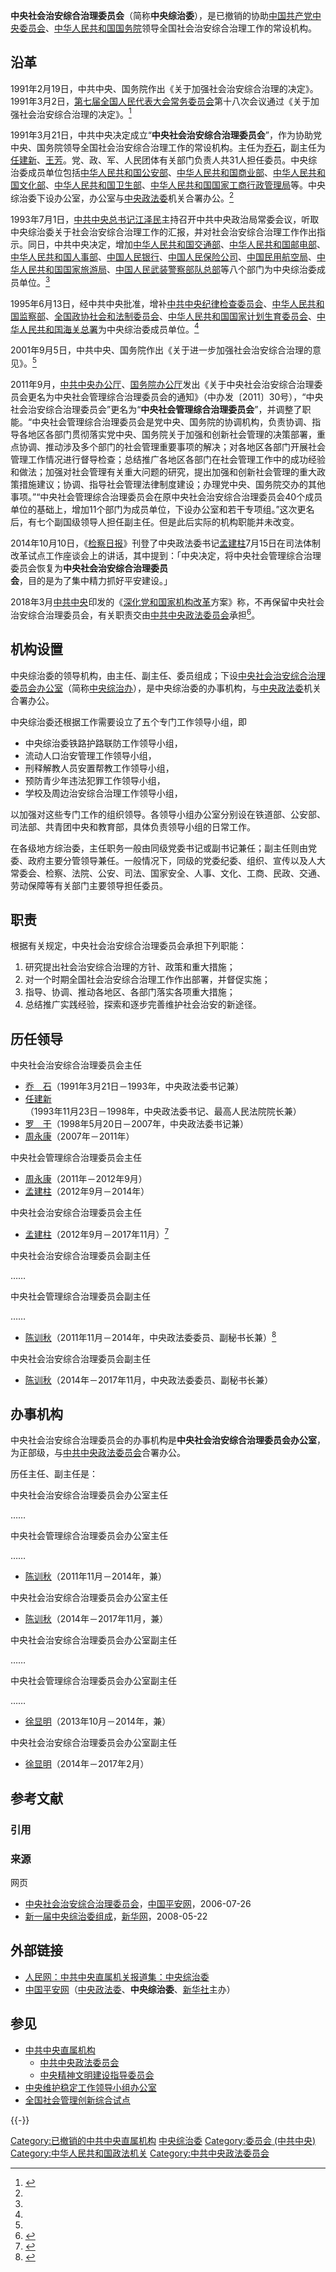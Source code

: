 {{Infobox PRCG
|中共机构名称={{nowrap|中央社会治安综合治理委员会}}
|标志1=Danghui_R.svg
|职位1=主任
|人员1=[[郭声琨|郭声琨]]
|职位2=副主任
|人员2=[[陈训秋|陈训秋]]
|人数2=
|上级机构=[[中国共产党中央委员会|中国共产党中央委员会]]
|机构类型=协助[[中国共产党中央委员会|中共中央]]、[[中华人民共和国国务院|国务院]]领导全国社会治安综合治理工作的常设机构<br />[[中共中央直属机构|中共中央直属机构]]
|链接=[http://cpc.people.com.cn/GB/64114/64136/index.html 人民网：中央综治委]<br />[https://web.archive.org/web/20100327224617/http://www.chinapeace.org.cn/ 中国平安网]
|地址1=
|成立时间=1991年
|撤销时间=2018年
|办事机构=[[中央社会治安综合治理委员会办公室|中央社会治安综合治理委员会办公室]]
|a=[[中共中央政法委员会|中共中央政法委员会]]
|b=[[中央精神文明建设指导委员会|中央精神文明建设指导委员会]]
}}

'''中央社会治安综合治理委员会'''（简称'''中央综治委'''），是已撤销的协助[[中国共产党中央委员会|中国共产党中央委员会]]、[[中华人民共和国国务院|中华人民共和国国务院]]领导全国社会治安综合治理工作的常设机构。

== 沿革 ==
1991年2月19日，中共中央、国务院作出《关于加强社会治安综合治理的决定》。1991年3月2日，[[第七届全国人民代表大会常务委员会|第七届全国人民代表大会常务委员会]]第十八次会议通过《关于加强社会治安综合治理的决定》。<ref name="sina">{{Cite web|url=http://news.sina.com.cn/c/2001-09-25/365090.html|title=全国社会治安综合治理工作大事记|accessdate=2018-03-22|date=2001-09-25|publisher=新浪|archive-date=2020-11-04|archive-url=https://web.archive.org/web/20201104053028/http://news.sina.com.cn/c/2001-09-25/365090.html|dead-url=no}}</ref>

1991年3月21日，中共中央决定成立“'''中央社会治安综合治理委员会'''”，作为协助党中央、国务院领导全国社会治安综合治理工作的常设机构。主任为[[乔石|乔石]]，副主任为[[任建新_(法官)|任建新]]、[[王芳_(政治人物)|王芳]]。党、政、军、人民团体有关部门负责人共31人担任委员。中央综治委成员单位包括[[中华人民共和国公安部|中华人民共和国公安部]]、[[中华人民共和国商业部|中华人民共和国商业部]]、[[中华人民共和国文化部|中华人民共和国文化部]]、[[中华人民共和国卫生部|中华人民共和国卫生部]]、[[中华人民共和国国家工商行政管理局|中华人民共和国国家工商行政管理局]]等。中央综治委下设办公室，办公室与[[中央政法委|中央政法委]]机关合署办公。<ref name=sina/>

1993年7月1日，[[中共中央总书记|中共中央总书记]][[江泽民|江泽民]]主持召开中共中央政治局常委会议，听取中央综治委关于社会治安综合治理工作的汇报，并对社会治安综合治理工作作出指示。同日，中共中央决定，增加[[中华人民共和国交通部|中华人民共和国交通部]]、[[中华人民共和国邮电部|中华人民共和国邮电部]]、[[中华人民共和国人事部|中华人民共和国人事部]]、[[中国人民银行|中国人民银行]]、[[中国人民保险公司|中国人民保险公司]]、[[中国民用航空局|中国民用航空局]]、[[中华人民共和国国家旅游局|中华人民共和国国家旅游局]]、[[中国人民武装警察部队|中国人民武装警察部队总部]]等八个部门为中央综治委成员单位。<ref name=sina/>

1995年6月13日，经中共中央批准，增补[[中共中央纪律检查委员会|中共中央纪律检查委员会]]、[[中华人民共和国监察部|中华人民共和国监察部]]、[[全国政协社会和法制委员会|全国政协社会和法制委员会]]、[[中华人民共和国国家计划生育委员会|中华人民共和国国家计划生育委员会]]、[[中华人民共和国海关总署|中华人民共和国海关总署]]为中央综治委成员单位。<ref name=sina/>

2001年9月5日，中共中央、国务院作出《关于进一步加强社会治安综合治理的意见》。<ref name=sina/>

2011年9月，[[中共中央办公厅|中共中央办公厅]]、[[国务院办公厅|国务院办公厅]]发出《关于中央社会治安综合治理委员会更名为中央社会管理综合治理委员会的通知》（中办发〔2011〕30号），“中央社会治安综合治理委员会”更名为“'''中央社会管理综合治理委员会'''”，并调整了职能。“中央社会管理综合治理委员会是党中央、国务院的协调机构，负责协调、指导各地区各部门贯彻落实党中央、国务院关于加强和创新社会管理的决策部署，重点协调、推动涉及多个部门的社会管理重要事项的解决；对各地区各部门开展社会管理工作情况进行督导检查；总结推广各地区各部门在社会管理工作中的成功经验和做法；加强对社会管理有关重大问题的研究，提出加强和创新社会管理的重大政策措施建议；协调、指导社会管理法律制度建设；办理党中央、国务院交办的其他事项。”“中央社会管理综合治理委员会在原中央社会治安综合治理委员会40个成员单位的基础上，增加11个部门为成员单位，下设办公室和若干专项组。”这次更名后，有七个副国级领导人担任副主任。但是此后实际的机构职能并未改变。

2014年10月10日，《[[检察日报|检察日报]]》刊登了中央政法委书记[[孟建柱|孟建柱]]7月15日在司法体制改革试点工作座谈会上的讲话，其中提到：「中央决定，将中央社会管理综合治理委员会恢复为'''中央社会治安综合治理委员会'''，目的是为了集中精力抓好平安建设。」

2018年3月[[中共中央|中共中央]]印发的《[[深化党和国家机构改革|深化党和国家机构改革]]方案》称，不再保留中央社会治安综合治理委员会，有关职责交由[[中共中央政法委员会|中共中央政法委员会]]承担<ref>{{Cite web|url=http://www.xinhuanet.com/2018-03/21/c_1122570517.htm|title=中共中央印发《深化党和国家机构改革方案》|accessdate=2018-03-21|date=2018-03-21|publisher=新华网|archive-date=2020-05-30|archive-url=https://web.archive.org/web/20200530162114/http://www.xinhuanet.com/2018-03/21/c_1122570517.htm|dead-url=yes}}</ref>。

== 机构设置 ==
中央综治委的领导机构，由主任、副主任、委员组成；下设[[中央社会治安综合治理委员会办公室|中央社会治安综合治理委员会办公室]]（简称[[中央综治办|中央综治办]]），是中央综治委的办事机构，与[[中央政法委|中央政法委]]机关合署办公。

中央综治委还根据工作需要设立了五个专门工作领导小组，即
*中央综治委铁路护路联防工作领导小组，
*流动人口治安管理工作领导小组，
*刑释解教人员安置帮教工作领导小组，
*预防青少年违法犯罪工作领导小组，
*学校及周边治安综合治理工作领导小组，
以加强对这些专门工作的组织领导。各领导小组办公室分别设在铁道部、公安部、司法部、共青团中央和教育部，具体负责领导小组的日常工作。 

在各级地方综治委，主任职务一般由同级党委书记或副书记兼任；副主任则由党委、政府主要分管领导兼任。一般情况下，同级的党委纪委、组织、宣传以及人大常委会、检察、法院、公安、司法、国家安全、人事、文化、工商、民政、交通、劳动保障等有关部门主要领导担任委员。

==职责==
根据有关规定，中央社会治安综合治理委员会承担下列职能：
# 研究提出社会治安综合治理的方针、政策和重大措施；
# 对一个时期全国社会治安综合治理工作作出部署，并督促实施；
# 指导、协调、推动各地区、各部门落实各项重大措施；
# 总结推广实践经验，探索和逐步完善维护社会治安的新途径。

== 历任领导 ==
{{col-begin}}
{{col-2}}
; 中央社会治安综合治理委员会主任
* [[乔石|乔　石]]（1991年3月21日－1993年，中央政法委书记兼）
* [[任建新_(法官)|任建新]]（1993年11月23日－1998年，中央政法委书记、最高人民法院院长兼）
* [[罗干|罗　干]]（1998年5月20日－2007年，中央政法委书记兼）
* [[周永康|周永康]]（2007年－2011年）

; 中央社会管理综合治理委员会主任
* [[周永康|周永康]]（2011年－2012年9月）
* [[孟建柱|孟建柱]]（2012年9月－2014年）

; 中央社会治安综合治理委员会主任
* [[孟建柱|孟建柱]]（2012年9月－2017年11月）<ref>{{Cite web|url=http://politics.people.com.cn/n/2013/0531/c1001-21696309.html|title=孟建柱：建设基础更牢的平安中国 群众评价是试金石|accessdate=2018-03-22|date=2013-05-31|publisher=人民网|archive-date=2018-09-30|archive-url=https://web.archive.org/web/20180930000157/http://politics.people.com.cn/n/2013/0531/c1001-21696309.html|dead-url=no}}</ref>
{{col-2}}
; 中央社会治安综合治理委员会副主任
……

; 中央社会管理综合治理委员会副主任
……
* [[陈训秋|陈训秋]]（2011年11月－2014年，中央政法委委员、副秘书长兼）<ref>{{Cite web|url=http://renshi.people.com.cn/n/2013/1029/c139617-23363783.html|title=徐显明任中央社会管理综合治理委员会办公室专职副主任|accessdate=2018-03-22|date=2013-10-29|publisher=人民网|archive-date=2020-11-04|archive-url=https://web.archive.org/web/20201104091823/http://renshi.people.com.cn/n/2013/1029/c139617-23363783.html|dead-url=no}}</ref>

; 中央社会治安综合治理委员会副主任
* [[陈训秋|陈训秋]]（2014年－2017年11月，中央政法委委员、副秘书长兼）
{{col-end}}

== 办事机构 ==
中央社会治安综合治理委员会的办事机构是'''中央社会治安综合治理委员会办公室'''，为正部级，与[[中共中央政法委员会|中共中央政法委员会]]合署办公。

历任主任、副主任是：
{{col-begin}}
{{col-2}}
; 中央社会治安综合治理委员会办公室主任
……

; 中央社会管理综合治理委员会办公室主任
……
* [[陈训秋|陈训秋]]（2011年11月－2014年，兼）

; 中央社会治安综合治理委员会办公室主任
* [[陈训秋|陈训秋]]（2014年－2017年11月，兼）
{{col-2}}
; 中央社会治安综合治理委员会办公室副主任
……

; 中央社会管理综合治理委员会办公室副主任
……
* [[徐显明|徐显明]]（2013年10月－2014年，兼）

; 中央社会治安综合治理委员会办公室副主任
* [[徐显明|徐显明]]（2014年－2017年2月）
{{col-end}}
== 参考文献 ==
=== 引用 ===
{{Reflist|30em}}

=== 来源 ===
{{refbegin}}
; 网页
* [https://web.archive.org/web/20100521004843/http://www.chinapeace.org.cn/2006-07/26/content_1378.htm 中央社会治安综合治理委员会]，[[中国平安网|中国平安网]]，2006-07-26
* [http://news.xinhuanet.com/legal/2008-05/22/content_8225989.htm 新一届中央综治委组成]{{Wayback|url=http://news.xinhuanet.com/legal/2008-05/22/content_8225989.htm |date=20111016024251 }}，[[新华网|新华网]]，2008-05-22
{{refend}}

== 外部链接 ==
* [http://cpc.people.com.cn/GB/64114/64136/index.html 人民网：中共中央直属机关报道集：中央综治委]{{Wayback|url=http://cpc.people.com.cn/GB/64114/64136/index.html |date=20190908095250 }}
* [https://web.archive.org/web/20100327224617/http://www.chinapeace.org.cn/ 中国平安网]（[[中央政法委|中央政法委]]、'''中央综治委'''、[[新华社|新华社]]主办）

== 参见 ==
{{Portal|中国共产党|中华人民共和国|警察与执法|社会}}
* [[中共中央直属机构|中共中央直属机构]]
** [[中共中央政法委员会|中共中央政法委员会]]
** [[中央精神文明建设指导委员会|中央精神文明建设指导委员会]]
* [[中央维护稳定工作领导小组办公室|中央维护稳定工作领导小组办公室]]
* [[全国社会管理创新综合试点|全国社会管理创新综合试点]]

{{-}}
{{中共中央直属机构|史}}

[[Category:已撤销的中共中央直属机构|Category:已撤销的中共中央直属机构]]
[[Category:中央综治委|]]
[[Category:委员会_(中共中央)|Category:委员会 (中共中央)]]
[[Category:中华人民共和国政法机关|Category:中华人民共和国政法机关]]
[[Category:中共中央政法委员会|Category:中共中央政法委员会]]